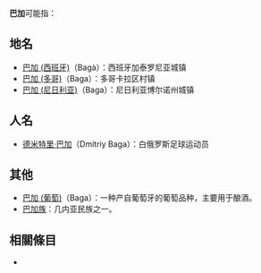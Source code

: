 '''巴加'''可能指：
==地名==
*[[巴加_(西班牙)|巴加 (西班牙)]]（Bagà）：西班牙加泰罗尼亚城镇
*[[巴加_(多哥)|巴加 (多哥)]]（Baga）：多哥卡拉区村镇
*[[巴加_(尼日利亚)|巴加 (尼日利亚)]]（Baga）：尼日利亚博尔诺州城镇
==人名==
*[[德米特里·巴加|德米特里·巴加]]（Dmitriy Baga）：白俄罗斯足球运动员
==其他==
*[[巴加_(葡萄)|巴加 (葡萄)]]（Baga）：一种产自葡萄牙的葡萄品种，主要用于酿酒。
*[[巴加族|巴加族]]：几内亚民族之一。

== 相關條目 ==
*{{lookfrom}}

{{disambig|B|Cat=二字消歧义}}